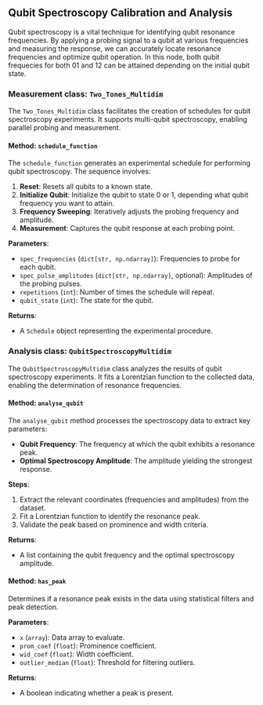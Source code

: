 ## Qubit Spectroscopy Calibration and Analysis

Qubit spectroscopy is a vital technique for identifying qubit resonance frequencies. By applying a probing signal to a qubit at various frequencies and measuring the response, we can accurately locate resonance frequencies and optimize qubit operation. In this node, both qubit frequecies for both 01 and 12 can be attained depending on the initial qubit state. 

### Measurement class: `Two_Tones_Multidim`

The `Two_Tones_Multidim` class facilitates the creation of schedules for qubit spectroscopy experiments. It supports multi-qubit spectroscopy, enabling parallel probing and measurement.

#### Method: `schedule_function`

The `schedule_function` generates an experimental schedule for performing qubit spectroscopy. The sequence involves:

1. **Reset**: Resets all qubits to a known state.
2. **Initialize Qubit**: Initialize the qubit to state 0 or 1, depending what qubit frequency you want to attain.
3. **Frequency Sweeping**: Iteratively adjusts the probing frequency and amplitude.
4. **Measurement**: Captures the qubit response at each probing point.

**Parameters**:

- `spec_frequencies` (`dict[str, np.ndarray]`): Frequencies to probe for each qubit.
- `spec_pulse_amplitudes` (`dict[str, np.ndarray]`, optional): Amplitudes of the probing pulses.
- `repetitions` (`int`): Number of times the schedule will repeat.
- `qubit_state` (`int`): The state for the qubit.

**Returns**:

- A `Schedule` object representing the experimental procedure.

### Analysis class: `QubitSpectroscopyMultidim`

The `QubitSpectroscopyMultidim` class analyzes the results of qubit spectroscopy experiments. It fits a Lorentzian function to the collected data, enabling the determination of resonance frequencies.

#### Method: `analyse_qubit`

The `analyse_qubit` method processes the spectroscopy data to extract key parameters:

- **Qubit Frequency**: The frequency at which the qubit exhibits a resonance peak.
- **Optimal Spectroscopy Amplitude**: The amplitude yielding the strongest response.

**Steps**:

1. Extract the relevant coordinates (frequencies and amplitudes) from the dataset.
2. Fit a Lorentzian function to identify the resonance peak.
3. Validate the peak based on prominence and width criteria.

**Returns**:

- A list containing the qubit frequency and the optimal spectroscopy amplitude.

#### Method: `has_peak`

Determines if a resonance peak exists in the data using statistical filters and peak detection.

**Parameters**:

- `x` (`array`): Data array to evaluate.
- `prom_coef` (`float`): Prominence coefficient.
- `wid_coef` (`float`): Width coefficient.
- `outlier_median` (`float`): Threshold for filtering outliers.

**Returns**:

- A boolean indicating whether a peak is present.
